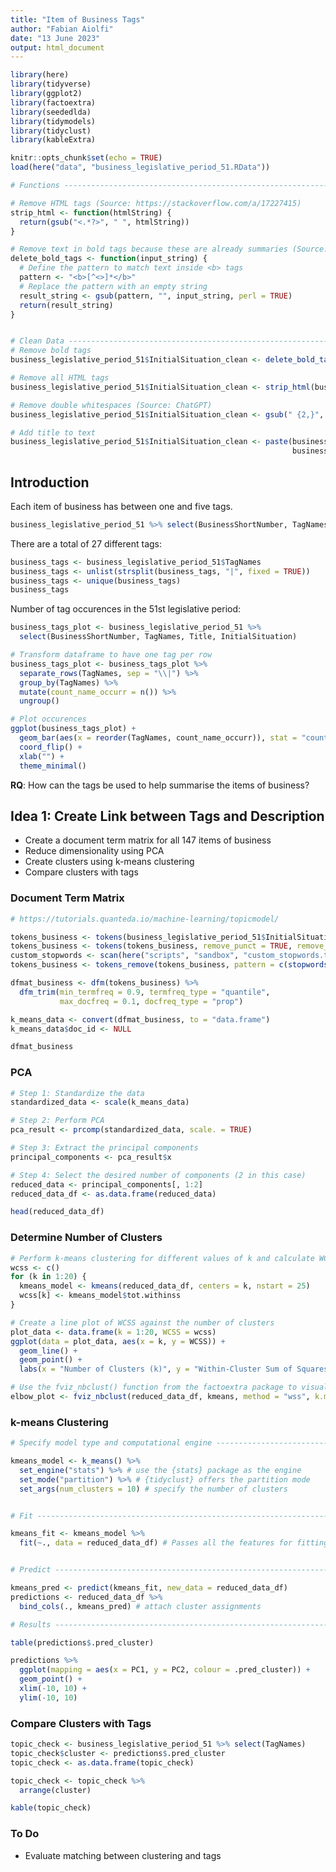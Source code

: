 ```yaml
---
title: "Item of Business Tags"
author: "Fabian Aiolfi"
date: "13 June 2023"
output: html_document
---
```


```r
library(here)
library(tidyverse)
library(ggplot2)
library(factoextra)
library(seededlda)
library(tidymodels)
library(tidyclust)
library(kableExtra)

knitr::opts_chunk$set(echo = TRUE)
load(here("data", "business_legislative_period_51.RData"))
```

```r
# Functions ---------------------------------------------------------------

# Remove HTML tags (Source: https://stackoverflow.com/a/17227415)
strip_html <- function(htmlString) {
  return(gsub("<.*?>", " ", htmlString))
}

# Remove text in bold tags because these are already summaries (Source: ChatGPT)
delete_bold_tags <- function(input_string) {
  # Define the pattern to match text inside <b> tags
  pattern <- "<b>[^<>]*</b>"
  # Replace the pattern with an empty string
  result_string <- gsub(pattern, "", input_string, perl = TRUE)
  return(result_string)
}


# Clean Data ---------------------------------------------------------------
# Remove bold tags
business_legislative_period_51$InitialSituation_clean <- delete_bold_tags(business_legislative_period_51$InitialSituation)

# Remove all HTML tags
business_legislative_period_51$InitialSituation_clean <- strip_html(business_legislative_period_51$InitialSituation_clean)

# Remove double whitespaces (Source: ChatGPT)
business_legislative_period_51$InitialSituation_clean <- gsub(" {2,}", " ", business_legislative_period_51$InitialSituation_clean)

# Add title to text
business_legislative_period_51$InitialSituation_clean <- paste(business_legislative_period_51$Title,
                                                               business_legislative_period_51$InitialSituation_clean)
```


## Introduction

Each item of business has between one and five tags.
```r
business_legislative_period_51 %>% select(BusinessShortNumber, TagNames) %>% head()
```

There are a total of 27 different tags:
```r
business_tags <- business_legislative_period_51$TagNames
business_tags <- unlist(strsplit(business_tags, "|", fixed = TRUE))
business_tags <- unique(business_tags)
business_tags
```
Number of tag occurences in the 51st legislative period:
```r
business_tags_plot <- business_legislative_period_51 %>% 
  select(BusinessShortNumber, TagNames, Title, InitialSituation)

# Transform dataframe to have one tag per row
business_tags_plot <- business_tags_plot %>%
  separate_rows(TagNames, sep = "\\|") %>% 
  group_by(TagNames) %>%
  mutate(count_name_occurr = n()) %>% 
  ungroup()

# Plot occurences
ggplot(business_tags_plot) +
  geom_bar(aes(x = reorder(TagNames, count_name_occurr)), stat = "count") +
  coord_flip() +
  xlab("") +
  theme_minimal()
```


**RQ**: How can the tags be used to help summarise the items of business?


## Idea 1: Create Link between Tags and Description

- Create a document term matrix for all 147 items of business
- Reduce dimensionality using PCA
- Create clusters using k-means clustering
- Compare clusters with tags

### Document Term Matrix
```r
# https://tutorials.quanteda.io/machine-learning/topicmodel/

tokens_business <- tokens(business_legislative_period_51$InitialSituation_clean)
tokens_business <- tokens(tokens_business, remove_punct = TRUE, remove_numbers = TRUE, remove_symbol = TRUE)
custom_stopwords <- scan(here("scripts", "sandbox", "custom_stopwords.txt"), character(), sep = "\n")
tokens_business <- tokens_remove(tokens_business, pattern = c(stopwords("de"), custom_stopwords))

dfmat_business <- dfm(tokens_business) %>% 
  dfm_trim(min_termfreq = 0.9, termfreq_type = "quantile",
           max_docfreq = 0.1, docfreq_type = "prop")

k_means_data <- convert(dfmat_business, to = "data.frame")
k_means_data$doc_id <- NULL

dfmat_business
```

### PCA
```r
# Step 1: Standardize the data
standardized_data <- scale(k_means_data)

# Step 2: Perform PCA
pca_result <- prcomp(standardized_data, scale. = TRUE)

# Step 3: Extract the principal components
principal_components <- pca_result$x

# Step 4: Select the desired number of components (2 in this case)
reduced_data <- principal_components[, 1:2]
reduced_data_df <- as.data.frame(reduced_data)

head(reduced_data_df)
```


### Determine Number of Clusters
```r
# Perform k-means clustering for different values of k and calculate WCSS
wcss <- c()
for (k in 1:20) {
  kmeans_model <- kmeans(reduced_data_df, centers = k, nstart = 25)
  wcss[k] <- kmeans_model$tot.withinss
}

# Create a line plot of WCSS against the number of clusters
plot_data <- data.frame(k = 1:20, WCSS = wcss)
ggplot(data = plot_data, aes(x = k, y = WCSS)) +
  geom_line() +
  geom_point() +
  labs(x = "Number of Clusters (k)", y = "Within-Cluster Sum of Squares (WCSS)")

# Use the fviz_nbclust() function from the factoextra package to visualize the elbow point
elbow_plot <- fviz_nbclust(reduced_data_df, kmeans, method = "wss", k.max = 20)
```



### k-means Clustering
```r

# Specify model type and computational engine -----------------------------

kmeans_model <- k_means() %>%
  set_engine("stats") %>% # use the {stats} package as the engine
  set_mode("partition") %>% # {tidyclust} offers the partition mode
  set_args(num_clusters = 10) # specify the number of clusters


# Fit ---------------------------------------------------------------------

kmeans_fit <- kmeans_model %>%
  fit(~., data = reduced_data_df) # Passes all the features for fitting


# Predict -----------------------------------------------------------------

kmeans_pred <- predict(kmeans_fit, new_data = reduced_data_df)
predictions <- reduced_data_df %>%
  bind_cols(., kmeans_pred) # attach cluster assignments
```

```r
# Results -----------------------------------------------------------------

table(predictions$.pred_cluster)

predictions %>%
  ggplot(mapping = aes(x = PC1, y = PC2, colour = .pred_cluster)) +
  geom_point() +
  xlim(-10, 10) +
  ylim(-10, 10)
```


### Compare Clusters with Tags
```r
topic_check <- business_legislative_period_51 %>% select(TagNames)
topic_check$cluster <- predictions$.pred_cluster
topic_check <- as.data.frame(topic_check)

topic_check <- topic_check %>%
  arrange(cluster)

kable(topic_check)
```


### To Do
- Evaluate matching between clustering and tags




























